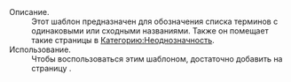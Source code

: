 ;Описание.
:Этот шаблон предназначен для обозначения списка терминов с одинаковыми или сходными названиями. Также он помещает такие страницы в [[:Категория:Неоднозначность|Категорию:Неоднозначность]].
;Использование.
:Чтобы воспользоваться этим шаблоном, достаточно добавить на страницу <code>{{t|неоднозначность}}</code>.

<includeonly>[[Категория:Административные шаблоны|{{PAGENAME}}]]</includeonly><noinclude>[[Категория:Документация шаблонов|{{PAGENAME}}]]</noinclude>